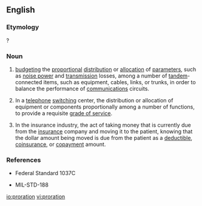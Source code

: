 ==English==

===Etymology===
{{suffix|prorate|ion|lang=en}}?

===Noun===
{{en-noun}}

# {{context|telecommunication|lang=en}} [[budgeting]] the [[proportional]] [[distribution]] or [[allocation]] of [[parameters]], such as [[noise power]] and [[transmission]] losses, among a number of [[tandem]]-connected items, such as equipment, cables, links, or trunks, in order to balance the performance of [[communications]] circuits.
# {{context|telecommunication|lang=en}} In a [[telephone]] [[switching]] center, the distribution or allocation of equipment or components proportionally among a number of functions, to provide a requisite [[grade of service]].
# {{context|accounting|lang=en}} In the insurance industry, the act of taking money that is currently due from the [[insurance]] company and moving it to the patient, knowing that the dollar amount being moved is due from the patient as a [[deductible]], [[coinsurance]], or [[copayment]] amount.

===References===
* {{context|telecommunication|lang=en}} Federal Standard 1037C
* {{context|telecommunication|lang=en}} MIL-STD-188

[[io:proration]]
[[vi:proration]]